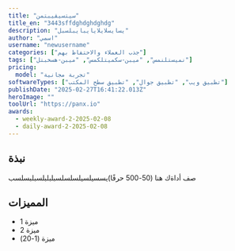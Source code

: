 ---
title: "سيتسيقيبتمن"
title_en: "3443sffdghdghdghdg"
description: "يسايسلايلايايبايبلسبل"
author: "اسمي"
username: "newusername"
categories: ["جذب العملاء والاحتفاظ بهم"]
tags: ["نميستلنمس", "ميبن-سكميتلكمس", "ميبن-هسخبتل"]
pricing:
  model: "تجربة مجانية"
softwareTypes: ["تطبيق ويب", "تطبيق جوال", "تطبيق سطح المكتب"]
publishDate: "2025-02-27T16:41:22.013Z"
heroImage: ""
toolUrl: "https://panx.io"
awards:
  - weekly-award-2-2025-02-08
  - daily-award-2-2025-02-08
---
## نبذة
صف أداةك هنا (50-500 حرفًا)يسسيلسيلسلسلسبلبلبلسبلبسلسب
    
## المميزات
- ميزة 1
- ميزة 2
- ميزة (1-20)

